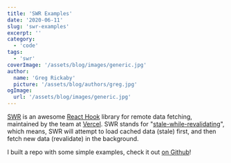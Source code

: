 ```yaml
---
title: 'SWR Examples'
date: '2020-06-11'
slug: 'swr-examples'
excerpt: ''
category:
  - 'code'
tags:
  - 'swr'
coverImage: '/assets/blog/images/generic.jpg'
author:
  name: 'Greg Rickaby'
  picture: '/assets/blog/authors/greg.jpg'
ogImage:
  url: '/assets/blog/images/generic.jpg'
---
```


[SWR](https://swr.now.sh/) is an awesome [React Hook](https://reactjs.org/docs/hooks-intro.html) library for remote data fetching, maintained by the team at [Vercel](https://vercel.com). SWR stands for "[stale-while-revalidating](https://tools.ietf.org/html/rfc5861)", which means, SWR will attempt to load cached data (stale) first, and then fetch new data (revalidate) in the background.

I built a repo with some simple examples, check it out [on Github](https://github.com/gregrickaby/swr-examples)!
